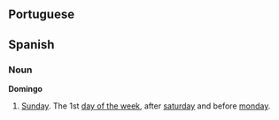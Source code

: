 == Portuguese ==
== Spanish ==

=== Noun ===

'''Domingo'''
# [[Sunday]]. The 1st [[Wiktionary Appendix:Days of the Week|day of the week]], after [[saturday]] and before [[monday]].